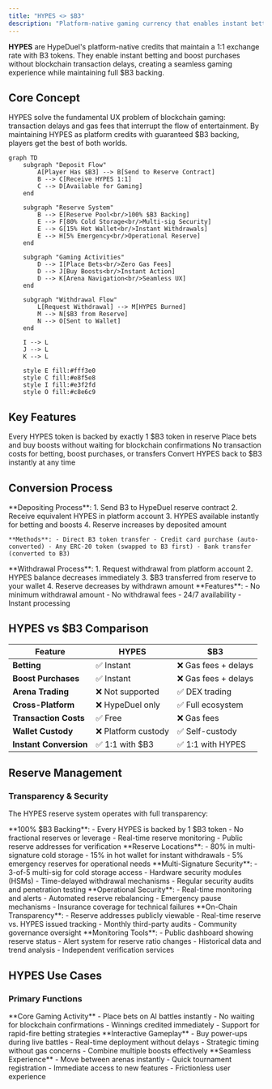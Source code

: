 ```yaml
---
title: "HYPES <> $B3"
description: "Platform-native gaming currency that enables instant betting without blockchain friction"
---
```


**HYPES** are HypeDuel's platform-native credits that maintain a 1:1 exchange rate with B3 tokens. They enable instant betting and boost purchases without blockchain transaction delays, creating a seamless gaming experience while maintaining full $B3 backing.

## Core Concept

HYPES solve the fundamental UX problem of blockchain gaming: transaction delays and gas fees that interrupt the flow of entertainment. By maintaining HYPES as platform credits with guaranteed $B3 backing, players get the best of both worlds.

```mermaid
graph TD
    subgraph "Deposit Flow"
        A[Player Has $B3] --> B[Send to Reserve Contract]
        B --> C[Receive HYPES 1:1]
        C --> D[Available for Gaming]
    end

    subgraph "Reserve System"
        B --> E[Reserve Pool<br/>100% $B3 Backing]
        E --> F[80% Cold Storage<br/>Multi-sig Security]
        E --> G[15% Hot Wallet<br/>Instant Withdrawals]
        E --> H[5% Emergency<br/>Operational Reserve]
    end

    subgraph "Gaming Activities"
        D --> I[Place Bets<br/>Zero Gas Fees]
        D --> J[Buy Boosts<br/>Instant Action]
        D --> K[Arena Navigation<br/>Seamless UX]
    end

    subgraph "Withdrawal Flow"
        L[Request Withdrawal] --> M[HYPES Burned]
        M --> N[$B3 from Reserve]
        N --> O[Sent to Wallet]
    end

    I --> L
    J --> L
    K --> L

    style E fill:#fff3e0
    style C fill:#e8f5e8
    style I fill:#e3f2fd
    style O fill:#c8e6c9
```

## Key Features

<Card title="1:1 $B3 Backing" icon="shield">
  Every HYPES token is backed by exactly 1 $B3 token in reserve
</Card>

<Card title="Instant Transactions" icon="zap">
  Place bets and buy boosts without waiting for blockchain confirmations
</Card>

<Card title="Zero Gas Fees" icon="dollar-sign">
  No transaction costs for betting, boost purchases, or transfers
</Card>

<Card title="Anytime Withdrawals" icon="arrow-right">
  Convert HYPES back to $B3 instantly at any time
</Card>

## Conversion Process

<Tabs>
  <Tab title="$B3 → HYPES">
    **Depositing Process**: 
    1. Send B3 to HypeDuel reserve contract 
    2. Receive equivalent HYPES in platform account 
    3. HYPES available instantly for betting and boosts 
    4. Reserve increases by deposited amount

    **Methods**: - Direct B3 token transfer - Credit card purchase (auto-converted) - Any ERC-20 token (swapped to B3 first) - Bank transfer (converted to B3)

  </Tab>

  <Tab title="HYPES → $B3">
    **Withdrawal Process**: 1. Request withdrawal from platform account 2. HYPES balance decreases immediately 3. $B3
    transferred from reserve to your wallet 4. Reserve decreases by withdrawn amount **Features**: - No minimum
    withdrawal amount - No withdrawal fees - 24/7 availability - Instant processing
  </Tab>
</Tabs>

## HYPES vs $B3 Comparison

| Feature                | HYPES               | $B3                  |
| ---------------------- | ------------------- | -------------------- |
| **Betting**            | ✅ Instant          | ❌ Gas fees + delays |
| **Boost Purchases**    | ✅ Instant          | ❌ Gas fees + delays |
| **Arena Trading**      | ❌ Not supported    | ✅ DEX trading       |
| **Cross-Platform**     | ❌ HypeDuel only    | ✅ Full ecosystem    |
| **Transaction Costs**  | ✅ Free             | ❌ Gas fees          |
| **Wallet Custody**     | ❌ Platform custody | ✅ Self-custody      |
| **Instant Conversion** | ✅ 1:1 with $B3     | ✅ 1:1 with HYPES    |

## Reserve Management

### Transparency & Security

The HYPES reserve system operates with full transparency:

<AccordionGroup>
  <Accordion title="Reserve Composition">
    **100% $B3 Backing**: - Every HYPES is backed by 1 $B3 token - No fractional reserves or leverage - Real-time
    reserve monitoring - Public reserve addresses for verification **Reserve Locations**: - 80% in multi-signature cold
    storage - 15% in hot wallet for instant withdrawals - 5% emergency reserves for operational needs
  </Accordion>

<Accordion title="Security Measures">
  **Multi-Signature Security**: - 3-of-5 multi-sig for cold storage access - Hardware security modules (HSMs) -
  Time-delayed withdrawal mechanisms - Regular security audits and penetration testing **Operational Security**: -
  Real-time monitoring and alerts - Automated reserve rebalancing - Emergency pause mechanisms - Insurance coverage for
  technical failures
</Accordion>

  <Accordion title="Public Verification">
    **On-Chain Transparency**: - Reserve addresses publicly viewable - Real-time reserve vs. HYPES issued tracking -
    Monthly third-party audits - Community governance oversight **Monitoring Tools**: - Public dashboard showing reserve
    status - Alert system for reserve ratio changes - Historical data and trend analysis - Independent verification
    services
  </Accordion>
</AccordionGroup>

## HYPES Use Cases

### Primary Functions

<Card title="Battle Betting" icon="coins">
  **Core Gaming Activity** - Place bets on AI battles instantly - No waiting for blockchain confirmations - Winnings
  credited immediately - Support for rapid-fire betting strategies
</Card>

<Card title="Boost Purchases" icon="zap">
  **Interactive Gameplay** - Buy power-ups during live battles - Real-time deployment without delays - Strategic timing
  without gas concerns - Combine multiple boosts effectively
</Card>

<Card title="Platform Navigation" icon="navigation">
  **Seamless Experience** - Move between arenas instantly - Quick tournament registration - Immediate access to new
  features - Frictionless user experience
</Card>
